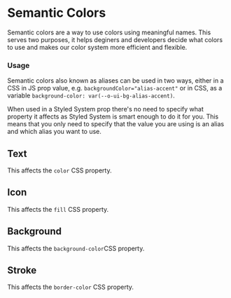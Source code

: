 
<Meta
    title="Materials/Semantic Colors"
    id="semantic-colors"
/>

# Semantic Colors

<Tagline>Semantic colors are a way to use colors using meaningful names. This serves two purposes, it helps deginers and developers decide what colors to use and makes our color system more efficient and flexible.</Tagline>

### Usage

Semantic colors also known as aliases can be used in two ways, either in a CSS in JS prop value, e.g. `backgroundColor="alias-accent"` or in CSS, as a variable `background-color: var(--o-ui-bg-alias-accent)`.

When used in a Styled System prop there's no need to specify what property it affects as Styled System is smart enough to do it for you. This means that you only need to specify that the value you are using is an alias and which alias you want to use.

## Text

This affects the `color` CSS property.

<ThemeProvider theme={ShareGateTheme} colorScheme="light">
    <SemanticColorTable
        colors={[
            { shade: "Primary", value: "alias-primary", variable: "--o-ui-text-alias-primary", usage: "Headings", itemRenderer: textRenderer },
            { shade: "Secondary", value: "alias-secondary", variable: "--o-ui-text-alias-secondary", usage: "Body", itemRenderer: textRenderer },
            { shade: "Tertiary", value: "alias-tertiary", variable: "--o-ui-text-alias-tertiary", usage: "Short texts, labels", itemRenderer: textRenderer },
            { shade: "Faint", value: "alias-faint", variable: "--o-ui-text-alias-faint", usage: "Placeholder, Table headers", itemRenderer: textRenderer },
            { shade: "Accent", value: "alias-accent", variable: "--o-ui-text-alias-accent", usage: "", itemRenderer: textRenderer },
            { shade: "Alert", value: "alias-alert", variable: "--o-ui-text-alias-alert", usage: "Alert the user of a problem.", itemRenderer: textRenderer },
            { shade: "Warning", value: "alias-warning", variable: "--o-ui-text-alias-warning", usage: "Warn the user about a possible problem.", itemRenderer: textRenderer },
            { shade: "Success", value: "alias-success", variable: "--o-ui-text-alias-success", usage: "Notify the user about a positive outcome.", itemRenderer: textRenderer },
            { shade: "Static White", value: "alias-static-white", variable: "--o-ui-text-alias-static-white", usage: "Texts that do not change colors depending on theming", itemRenderer: textRenderer }
        ]}
    />
</ThemeProvider>

## Icon

This affects the `fill` CSS property.

<ThemeProvider theme={ShareGateTheme} colorScheme="light">
    <SemanticColorTable
        colors={[
            { shade: "Primary", value: "alias-primary", variable: "--o-ui-text-alias-primary", usage: "Headings", itemRenderer: iconRenderer },
            { shade: "Secondary", value: "alias-secondary", variable: "--o-ui-text-alias-secondary", usage: "Body", itemRenderer: iconRenderer },
            { shade: "Tertiary", value: "alias-tertiary", variable: "--o-ui-text-alias-tertiary", usage: "Short texts, labels", itemRenderer: iconRenderer },
            { shade: "Faint", value: "alias-faint", variable: "--o-ui-icon-alias-faint", usage: "Placeholder, Table headers", itemRenderer: iconRenderer },
            { shade: "Accent", value: "alias-accent", variable: "--o-ui-text-alias-accent", usage: "", itemRenderer: iconRenderer },
            { shade: "Alert", value: "alias-alert", variable: "--o-ui-text-alias-alert", usage: "Alert the user of a problem.", itemRenderer: iconRenderer },
            { shade: "Warning", value: "alias-warning", variable: "--o-ui-text-alias-warning", usage: "Warn the user about a possible problem.", itemRenderer: iconRenderer },
            { shade: "Success", value: "alias-success", variable: "--o-ui-text-alias-success", usage: "Notify the user about a positive outcome.", itemRenderer: iconRenderer },
            { shade: "Static White", value: "alias-static-white", variable: "--o-ui-text-alias-static-white", usage: "Icons that do not change colors depending on theming", itemRenderer: iconRenderer }
        ]}
    />
</ThemeProvider>

## Background

This affects the `background-color`CSS property.

<ThemeProvider theme={ShareGateTheme} colorScheme="light">
    <SemanticColorTable
        colors={[
            { shade: "Default", value: "alias-default", variable: "--o-ui-bg-alias-default", usage: "Default Background", itemRenderer: backgroundRenderer },
            { shade: "Soft Break", value: "alias-soft-break", variable: "--o-ui-bg-soft-break", usage: "Side nav", itemRenderer: backgroundRenderer},
            { shade: "Mid Break", value: "alias-mid-break", variable: "--o-ui-bg-mid-break", usage: "Selected Tiles, Zebra tables, Neutral banners, app background ", itemRenderer: backgroundRenderer },
            { shade: "Hard Break", value: "alias-hard-break", variable: "--o-ui-bg-hard-break", usage: "Toggle (Off)", itemRenderer: backgroundRenderer },
            { shade: "Basic", value: "alias-basic", variable: "--o-ui-bg-alias-basic", usage: "Basic button", itemRenderer: backgroundRenderer },
            { shade: "Basic Transparent Hover", value: "alias-basic-transparent-hover", variable: "--o-ui-bg-alias-basic-transparent-hover", usage: "Basic button hover state", itemRenderer: backgroundRenderer },
            { shade: "Basic Transparent Active", value: "alias-basic-transparent-active", variable: "--o-ui-bg-alias-basic-transparent-active", usage: "Basic button active state", itemRenderer: backgroundRenderer },
            { shade: "Static White", value: "alias-static-white", variable: "--o-ui-bg-alias-static-white", usage: "Toggle", itemRenderer: backgroundRenderer },
            { shade: "Accent", value: "alias-accent", variable: "--o-ui-bg-alias-accent", usage: "Accent button/Tabs/Listbox highlight", itemRenderer: backgroundRenderer },
            { shade: "Accent Faint", value: "alias-accent-faint", variable: "--o-ui-bg-alias-accent-faint", usage: "Banner background", itemRenderer: backgroundRenderer },
            { shade: "Accent Light", value: "alias-accent-light", variable: "--o-ui-bg-alias-accent-light", usage: "Info message background", itemRenderer: backgroundRenderer },
            { shade: "Accent Transparent Hover", value: "alias-accent-transparent-hover", variable: "--o-ui-bg-alias-accent-transparent-hover", usage: "", itemRenderer: backgroundRenderer },
            { shade: "Accent Transparent Active", value: "alias-accent-transparent-active", variable: "--o-ui-bg-alias-accent-transparent-active", usage: "", itemRenderer: backgroundRenderer },
            { shade: "Alert", value: "alias-alert", variable: "--o-ui-bg-alias-alert", usage: "Alert the user of a problem.", itemRenderer: backgroundRenderer },
            { shade: "Alert Faint", value: "alias-alert-faint", variable: "--o-ui-bg-alias-alert-faint", usage: "Banner background", itemRenderer: backgroundRenderer },
            { shade: "Alert Light", value: "alias-alert-light", variable: "--o-ui-bg-alias-alert-light", usage: "Critical message background", itemRenderer: backgroundRenderer },
            { shade: "Alert Transparent Hover", value: "alias-alert-transparent-hover", variable: "--o-ui-bg-alias-alert-transparent-hover", usage: "", itemRenderer: backgroundRenderer },
            { shade: "Alert Transparent Active", value: "alias-alert-transparent-active", variable: "--o-ui-bg-alias-alert-transparent-active", usage: "", itemRenderer: backgroundRenderer },
            { shade: "Warning", value: "alias-warning", variable: "--o-ui-bg-alias-warning", usage: "Warn the user about a possible problem.", itemRenderer: backgroundRenderer },
            { shade: "Warning Faint", value: "alias-warning-faint", variable: "--o-ui-bg-alias-warning-faint", usage: "Banner background", itemRenderer: backgroundRenderer },
            { shade: "Warning Light", value: "alias-warning-light", variable: "--o-ui-bg-alias-warning-light", usage: "Warning message background", itemRenderer: backgroundRenderer },
            { shade: "Success", value: "alias-success", variable: "--o-ui-bg-alias-success", usage: "Notify the user about a positive outcome.", itemRenderer: backgroundRenderer },
            { shade: "Success Faint", value: "alias-success-faint", variable: "--o-ui-bg-alias-success-faint", usage: "Notify the user about a positive outcome.", itemRenderer: backgroundRenderer },
            { shade: "Success Light", value: "alias-success-light", variable: "--o-ui-bg-alias-success-light", usage: "Notify the user about a positive outcome.", itemRenderer: backgroundRenderer },
            { shade: "Transparent", value: "alias-transparent", variable: "--o-ui-bg-alias-transparent", usage: "Ghost/Cross button", itemRenderer: backgroundRenderer }
        ]}
    />
</ThemeProvider>

## Stroke

This affects the `border-color` CSS property.

<ThemeProvider theme={ShareGateTheme} colorScheme="light">
    <SemanticColorTable
        colors={[
            { shade: "Low Break", value: "alias-low-break", variable: "--o-ui-b-alias-low-break" , usage: "Dividers/Separating lines, Card/Tile/Tooltip/Popover outlines", itemRenderer: borderRenderer},
            { shade: "Mid Break", value: "alias-mid-break", variable: "--o-ui-b-alias-mid-break" , usage: "Input/Select/Radio/Checkbox default outlines", itemRenderer: borderRenderer},
            { shade: "High Break", value: "alias-high-break", variable: "--o-ui-b-alias-high-break" , usage: "Input/Select/Tile outline when in active state, Button Outline (Outlined)", itemRenderer: borderRenderer},
            { shade: "Accent", value: "alias-accent", variable: "--o-ui-b-alias-accent" , usage: "Button Outline (Outlined)", itemRenderer: borderRenderer},
            { shade: "Accent Hover", value: "alias-accent-hover", variable: "--o-ui-b-alias-accent-hover" , usage: "Button hover state", itemRenderer: borderRenderer},
            { shade: "Accent Active", value: "alias-accent-active", variable: "--o-ui-b-alias-accent-active" , usage: "Button active state", itemRenderer: borderRenderer},
            { shade: "Alert", value: "alias-alert", variable: "--o-ui-b-alias-alert" , usage: "Button Outline (Outlined)", itemRenderer: borderRenderer},
            { shade: "Alert Hover", value: "alias-alert-hover", variable: "--o-ui-b-alias-alert-hover" , usage: "Button hover state", itemRenderer: borderRenderer},
            { shade: "Alert Active", value: "alias-alert-active", variable: "--o-ui-b-alias-alert-active" , usage: "Button active state", itemRenderer: borderRenderer},
            { shade: "Warning", value: "alias-warning", variable: "--o-ui-b-alias-warning" , usage: "Button active state", itemRenderer: borderRenderer},
            { shade: "Warning Hover", value: "alias-warning-hover", variable: "--o-ui-b-alias-warning-hover" , usage: "Button hover state", itemRenderer: borderRenderer},
            { shade: "Warning Active", value: "alias-warning-active", variable: "--o-ui-b-alias-warning-active" , usage: "Button active state", itemRenderer: borderRenderer},
            { shade: "Success", value: "alias-success", variable: "--o-ui-b-alias-success" , usage: "Button Outline (Outlined)", itemRenderer: borderRenderer},
            { shade: "Success Hover", value: "alias-success-hover", variable: "--o-ui-b-alias-success-hover" , usage: "Button hover state", itemRenderer: borderRenderer},
            { shade: "Success Active", value: "alias-success-active", variable: "--o-ui-b-alias-success-active", usage: "Button active state", itemRenderer: borderRenderer }
        ]}
    />
</ThemeProvider>
